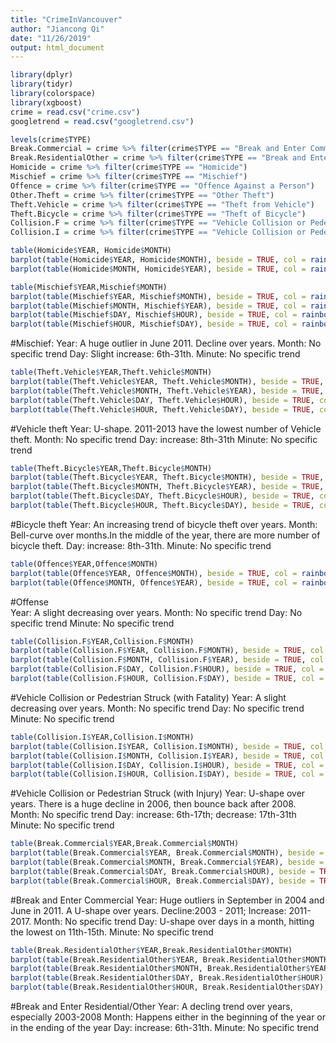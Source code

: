 ```yaml
---
title: "CrimeInVancouver"
author: "Jiancong Qi"
date: "11/26/2019"
output: html_document
---
```

```r
library(dplyr)
library(tidyr)
library(colorspace)
library(xgboost)
crime = read.csv("crime.csv")
googletrend = read.csv("googletrend.csv")
```


```r
levels(crime$TYPE)
Break.Commercial = crime %>% filter(crime$TYPE == "Break and Enter Commercial")
Break.ResidentialOther = crime %>% filter(crime$TYPE == "Break and Enter Residential/Other")
Homicide = crime %>% filter(crime$TYPE == "Homicide")
Mischief = crime %>% filter(crime$TYPE == "Mischief")
Offence = crime %>% filter(crime$TYPE == "Offence Against a Person")
Other.Theft = crime %>% filter(crime$TYPE == "Other Theft")
Theft.Vehicle = crime %>% filter(crime$TYPE == "Theft from Vehicle")
Theft.Bicycle = crime %>% filter(crime$TYPE == "Theft of Bicycle")
Collision.F = crime %>% filter(crime$TYPE == "Vehicle Collision or Pedestrian Struck (with Fatality)")
Collision.I = crime %>% filter(crime$TYPE == "Vehicle Collision or Pedestrian Struck (with Injury)")
```


```r
table(Homicide$YEAR, Homicide$MONTH)
barplot(table(Homicide$YEAR, Homicide$MONTH), beside = TRUE, col = rainbow_hcl(15))
barplot(table(Homicide$MONTH, Homicide$YEAR), beside = TRUE, col = rainbow_hcl(15))
```


```r
table(Mischief$YEAR,Mischief$MONTH)
barplot(table(Mischief$YEAR, Mischief$MONTH), beside = TRUE, col = rainbow_hcl(15))
barplot(table(Mischief$MONTH, Mischief$YEAR), beside = TRUE, col = rainbow_hcl(15))
barplot(table(Mischief$DAY, Mischief$HOUR), beside = TRUE, col = rainbow_hcl(31))
barplot(table(Mischief$HOUR, Mischief$DAY), beside = TRUE, col = rainbow_hcl(31))
```

#Mischief:
Year: A huge outlier in June 2011. Decline over years.
Month: No specific trend
Day: Slight increase: 6th-31th.
Minute: No specific trend


```r
table(Theft.Vehicle$YEAR,Theft.Vehicle$MONTH)
barplot(table(Theft.Vehicle$YEAR, Theft.Vehicle$MONTH), beside = TRUE, col = rainbow_hcl(15))
barplot(table(Theft.Vehicle$MONTH, Theft.Vehicle$YEAR), beside = TRUE, col = rainbow_hcl(15))
barplot(table(Theft.Vehicle$DAY, Theft.Vehicle$HOUR), beside = TRUE, col = rainbow_hcl(31))
barplot(table(Theft.Vehicle$HOUR, Theft.Vehicle$DAY), beside = TRUE, col = rainbow_hcl(31))
```

#Vehicle theft
Year: U-shape. 2011-2013 have the lowest number of Vehicle theft.
Month: No specific trend
Day: increase: 8th-31th
Minute: No specific trend


```r
table(Theft.Bicycle$YEAR,Theft.Bicycle$MONTH)
barplot(table(Theft.Bicycle$YEAR, Theft.Bicycle$MONTH), beside = TRUE, col = rainbow_hcl(15))
barplot(table(Theft.Bicycle$MONTH, Theft.Bicycle$YEAR), beside = TRUE, col = rainbow_hcl(15))
barplot(table(Theft.Bicycle$DAY, Theft.Bicycle$HOUR), beside = TRUE, col = rainbow_hcl(31))
barplot(table(Theft.Bicycle$HOUR, Theft.Bicycle$DAY), beside = TRUE, col = rainbow_hcl(31))
```

#Bicycle theft
Year: An increasing trend of bicycle theft over years.
Month: Bell-curve over months.In the middle of the year, there are more number of bicycle theft.
Day: increase: 8th-31th.
Minute: No specific trend



```r
table(Offence$YEAR,Offence$MONTH)
barplot(table(Offence$YEAR, Offence$MONTH), beside = TRUE, col = rainbow_hcl(15))
barplot(table(Offence$MONTH, Offence$YEAR), beside = TRUE, col = rainbow_hcl(15))

```

#Offense  
Year: A slight decreasing over years.
Month: No specific trend
Day: No specific trend
Minute: No specific trend

```r
table(Collision.F$YEAR,Collision.F$MONTH)
barplot(table(Collision.F$YEAR, Collision.F$MONTH), beside = TRUE, col = rainbow_hcl(15))
barplot(table(Collision.F$MONTH, Collision.F$YEAR), beside = TRUE, col = rainbow_hcl(15))
barplot(table(Collision.F$DAY, Collision.F$HOUR), beside = TRUE, col = rainbow_hcl(31))
barplot(table(Collision.F$HOUR, Collision.F$DAY), beside = TRUE, col = rainbow_hcl(31))
```

#Vehicle Collision or Pedestrian Struck (with Fatality)
Year: A slight decreasing over years.
Month: No specific trend
Day: No specific trend
Minute: No specific trend

```r
table(Collision.I$YEAR,Collision.I$MONTH)
barplot(table(Collision.I$YEAR, Collision.I$MONTH), beside = TRUE, col = rainbow_hcl(15))
barplot(table(Collision.I$MONTH, Collision.I$YEAR), beside = TRUE, col = rainbow_hcl(15))
barplot(table(Collision.I$DAY, Collision.I$HOUR), beside = TRUE, col = rainbow_hcl(31))
barplot(table(Collision.I$HOUR, Collision.I$DAY), beside = TRUE, col = rainbow_hcl(31))
```

#Vehicle Collision or Pedestrian Struck (with Injury)
Year: U-shape over years. There is a huge decline in 2006, then bounce back after 2008.
Month: No specific trend
Day: increase: 6th-17th; decrease: 17th-31th
Minute: No specific trend



```r
table(Break.Commercial$YEAR,Break.Commercial$MONTH)
barplot(table(Break.Commercial$YEAR, Break.Commercial$MONTH), beside = TRUE, col = rainbow_hcl(15))
barplot(table(Break.Commercial$MONTH, Break.Commercial$YEAR), beside = TRUE, col = rainbow_hcl(15))
barplot(table(Break.Commercial$DAY, Break.Commercial$HOUR), beside = TRUE, col = rainbow_hcl(31))
barplot(table(Break.Commercial$HOUR, Break.Commercial$DAY), beside = TRUE, col = rainbow_hcl(31))
```

#Break and Enter Commercial
Year: Huge outliers in September in 2004 and June in 2011. A U-shape over years. Decline:2003 - 2011; Increase: 2011-2017.
Month: No specific trend
Day: U-shape over days in a month, hitting the lowest on 11th-15th.
Minute: No specific trend


```r
table(Break.ResidentialOther$YEAR,Break.ResidentialOther$MONTH)
barplot(table(Break.ResidentialOther$YEAR, Break.ResidentialOther$MONTH), beside = TRUE, col = rainbow_hcl(15))
barplot(table(Break.ResidentialOther$MONTH, Break.ResidentialOther$YEAR), beside = TRUE, col = rainbow_hcl(15))
barplot(table(Break.ResidentialOther$DAY, Break.ResidentialOther$HOUR), beside = TRUE, col = rainbow_hcl(31))
barplot(table(Break.ResidentialOther$HOUR, Break.ResidentialOther$DAY), beside = TRUE, col = rainbow_hcl(31))
```

#Break and Enter Residential/Other
Year: A decling trend over years, especially 2003-2008
Month: Happens either in the beginning of the year or in the ending of the year
Day: increase: 6th-31th.
Minute: No specific trend

